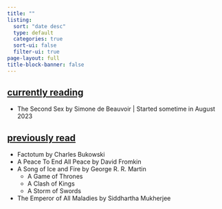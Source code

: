```yaml
---
title: ""
listing:
  sort: "date desc"
  type: default
  categories: true
  sort-ui: false
  filter-ui: true
page-layout: full
title-block-banner: false
---
```


## <ins>currently reading</ins>
- The Second Sex by Simone de Beauvoir 
    | Started sometime in August 2023

## <ins>previously read</ins>
- Factotum by Charles Bukowski
- A Peace To End All Peace by David Fromkin
- A Song of Ice and Fire by George R. R. Martin
    - A Game of Thrones
    - A Clash of Kings
    - A Storm of Swords
- The Emperor of All Maladies by Siddhartha Mukherjee